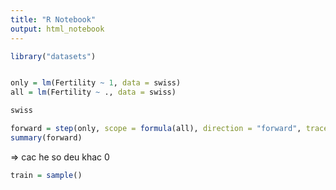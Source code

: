 ```yaml
---
title: "R Notebook"
output: html_notebook
---
```


```r
library("datasets")


only = lm(Fertility ~ 1, data = swiss)
all = lm(Fertility ~ ., data = swiss)

swiss

```

```r
forward = step(only, scope = formula(all), direction = "forward", trace = 0)
summary(forward)
```
=> cac he so deu khac 0

```r
train = sample()
```
